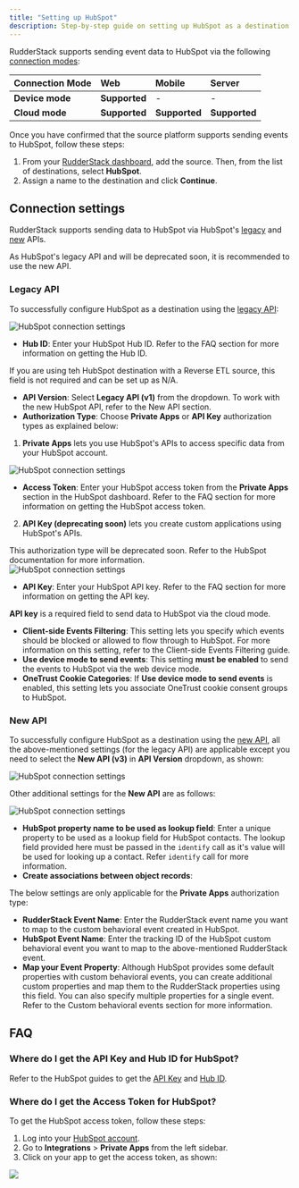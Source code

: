 ```yaml
---
title: "Setting up HubSpot"
description: Step-by-step guide on setting up HubSpot as a destination in RudderStack.
---
```


RudderStack supports sending event data to HubSpot via the following <a href="https://rudderstack.com/docs/rudderstack-cloud/rudderstack-connection-modes/">connection modes</a>:

| **Connection Mode** | **Web**       | **Mobile**    | **Server**    |
| :------------------ | :------------ | :------------ | :------------ |
| **Device mode**     | **Supported**            | -             | -    |
| **Cloud mode**      | **Supported** | **Supported** | **Supported** |


Once you have confirmed that the source platform supports sending events to HubSpot, follow these steps:

1. From your [RudderStack dashboard](https://app.rudderstack.com/), add the source. Then, from the list of destinations, select **HubSpot**.
2. Assign a name to the destination and click **Continue**.

## Connection settings

RudderStack supports sending data to HubSpot via HubSpot's [legacy](https://legacydocs.hubspot.com/docs/overview?_ga=2.34803302.670362313.1663315856-97001172.1658910392) and [new](https://developers.hubspot.com/docs/api/overview) APIs.

<div class="warningBlock">
As HubSpot's legacy API and will be deprecated soon, it is recommended to use the new API.
</div>

### Legacy API
To successfully configure HubSpot as a destination using the [legacy API](https://legacydocs.hubspot.com/docs/overview?_ga=2.34803302.670362313.1663315856-97001172.1658910392):

<img src="../../../assets/event-stream-destinations/hubspot-connection-settings.png" alt="HubSpot connection settings"/>

- **Hub ID**: Enter your HubSpot Hub ID. Refer to the <Link to="#faq">FAQ</Link> section for more information on getting the Hub ID.

<div class="warningBlock">
If you are using teh HubSpot destination with a Reverse ETL source, this field is not required and can be set up as N/A.
</div>

- **API Version**: Select **Legacy API (v1)** from the dropdown. To work with the new HubSpot API, refer to the <Link to="#new-api">New API</Link> section.
- **Authorization Type**: Choose **Private Apps** or **API Key** authorization types as explained below:
1. **Private Apps** lets you use HubSpot's APIs to access specific data from your HubSpot account.

<img src="../../../assets/event-stream-destinations/hubspot-connection-settings-auth-type-1.png" alt="HubSpot connection settings"/>

-  **Access Token**: Enter your HubSpot access token from the **Private Apps** section in the HubSpot dashboard. Refer to the <Link to="#faq">FAQ</Link> section for more information on getting the HubSpot access token.

2. **API Key (deprecating soon)** lets you create custom applications using HubSpot's APIs.

<div class="warningBlock">
This authorization type will be deprecated soon. Refer to the <Link to="https://knowledge.hubspot.com/integrations/how-do-i-get-my-hubspot-api-key">HubSpot documentation</Link> for more information.
</div>

 <img src="../../../assets/event-stream-destinations/hubspot-connection-settings-auth-type-2.png" alt="HubSpot connection settings"/>

-  **API Key**: Enter your HubSpot API key. Refer to the <Link to="#faq">FAQ</Link> section for more information on getting the API key.

<div class="warningBlock">
<strong>API key</strong> is a required field to send data to HubSpot via the <Link to="/destinations/rudderstack-connection-modes/#cloud-mode">cloud mode</Link>.
</div>

- **Client-side Events Filtering**: This setting lets you specify which events should be blocked or allowed to flow through to HubSpot. For more information on this setting, refer to the <Link to="/sources/sdks/event-filtering/">Client-side Events Filtering</Link> guide.
- **Use device mode to send events**: This setting **must be enabled** to send the events to HubSpot via the web <Link to="/destinations/rudderstack-connection-modes/#device-mode">device mode</Link>.
- **OneTrust Cookie Categories**: If **Use device mode to send events** is enabled, this setting lets you associate <Link to="/sources/sdks/rudderstack-javascript-sdk/consent-managers/onetrust/">OneTrust</Link> cookie consent groups to HubSpot.

### New API

To successfully configure HubSpot as a destination using the [new API](https://developers.hubspot.com/docs/api/overview), all the above-mentioned settings (for the <Link to="#legacy-api">legacy API</Link>) are applicable except you need to select the **New API (v3)** in **API Version** dropdown, as shown:

<img src="../../../assets/event-stream-destinations/hubspotv2-connection-settings-2.png" alt="HubSpot connection settings" />

<br/>

Other additional settings for the **New API** are as follows:

<img src="../../../assets/event-stream-destinations/hubspotv2-connection-settings-3.png" alt="HubSpot connection settings" />

- **HubSpot property name to be used as lookup field**: Enter a unique property to be used as a lookup field for <Link to="https://developers.hubspot.com/docs/api/crm/contacts">HubSpot contacts</Link>. The lookup field provided here must be passed in the `identify` call as it's value will be used for looking up a contact. Refer <Link to="/destinations/streaming-destinations/hubspot/hubspot-cloud-mode/hubspot-new-api-cloud#identify">`identify` call</Link> for more information.
- **Create associations between object records**: 

The below settings are only applicable for the **Private Apps** authorization type:
- **RudderStack Event Name**: Enter the RudderStack event name you want to map to the <Link to="https://developers.hubspot.com/docs/api/analytics/events#create-an-event">custom behavioral event</Link> created in HubSpot.
- **HubSpot Event Name**: Enter the tracking ID of the HubSpot custom behavioral event you want to map to the above-mentioned RudderStack event.
- **Map your Event Property**: Although HubSpot provides some <Link to="/destinations/streaming-destinations/hubspot/hubspot-cloud-mode/hubspot-new-api-cloud#property-mappings-1">default properties</Link> with custom behavioral events, you can create additional custom properties and map them to the RudderStack properties using this field. You can also specify multiple properties for a single event. Refer to the <Link to="#custom-behavioral-events">Custom behavioral events</Link> section for more information.

## FAQ

### Where do I get the API Key and Hub ID for HubSpot?

Refer to the HubSpot guides to get the [API Key](https://knowledge.hubspot.com/integrations/how-do-i-get-my-hubspot-api-key) and [Hub ID](https://knowledge.hubspot.com/account/manage-multiple-hubspot-accounts#identify-the-current-account-s-hub-id).

### Where do I get the Access Token for HubSpot?

To get the HubSpot access token, follow these steps:

1. Log into your [HubSpot account](https://app.hubspot.com/login/).
2. Go to **Integrations** > **Private Apps** from the left sidebar.
3. Click on your app to get the access token, as shown:

<img src="../../../assets/event-stream-destinations/Hubspot-access-token.png" />
